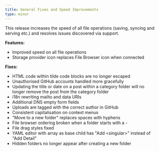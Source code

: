 ```yaml
---
title: General Fixes and Speed Improvements
type: minor
---
```



This release increases the speed of all file operations (saving, syncing and serving etc.) and resolves issues discovered via support.

**Features:**

* Improved speed on all file operations
* Storage provider icon replaces File Browser icon when connected


**Fixes:**

* HTML code within tilde code blocks are no longer escaped
* Unauthorised GitHub accounts handled more gracefully
* Updating the title or date on a post within a category folder will no longer remove the post from the category folder
* i18n rewriting mailto and data URIs
* Additional DNS empty form fields
* Uploads are tagged with the correct author in GitHub
* Consistent capitalisation on context menus
* "Move to a new folder" replaces spaces with hyphens
* File browser ordering broken when a folder starts with a -
* File drag styles fixed
* YAML editor with array as base child has "Add &lt;singular&gt;" instead of "Add Detail"
* Hidden folders no longer appear after creating a new folder